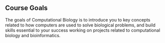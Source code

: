 ## Course Goals

The goals of Computational Biology is to introduce you to key concepts related to how computers are used to solve biological problems, and build skills essential to your success working on projects related to computational biology and bioinformatics.

<!-- ## Key concepts -->

<!-- 1. Genomics  -->
<!-- 1. Phylogeny   -->
<!-- 1. Homology   -->
<!-- 1. Bioinformatics   -->
<!-- 1. Scripting in R  -->

<!-- Biology is the study of life in all its forms and at all scales, from the interactions of biomolecues to the functioning of the entire planet. The aim of Computational Biology is to provide you with a solid grounding in the diverse biological questions that can be addressed with computational methods approaches.  At the core of the course will be computational investigations in genomics and phylogenetics; we will also address proteomics, ecology, and evolution. -->

<!-- We will begin the semester with an introduction to broad themes in **computational biology** and a key tool for tackling computational problems: the **statistical programming language R**.  We will discuss the types of questions which obligatly rely on computational methods (**obligate computational biology**) and how all areas of biology can benefit from adopting computational methods, ways of thinking, and workflows (**facultative computational biology**).   -->

<!-- After getting a broad perspective on computational biology we will begin using R under how to **align DNA sequences**, identify targets for investigation using **computational gene finding** using **machine learning**, and build **phylogenetic trees** based on the likely **evolutionary homology** between DNA and protein sequences.  Once we have basic understanding of genomics and phylogenetics we will unpack the inner workings of how DNA sequences are aligned, such as **Hidden Markov Models**, and how phylogenies are built using estimates of **genetic distance**, **parsimony algorithms**, and statistical approaches such as **maximum likelihood** and **Bayesian statistics.**  We will also show how these methods are applied in other areas of biology, especially ecology. -->

<!-- In the last third of the semester we will broaden our scope to explore **biological networks**, including **phylogeneic networks**,  **disease transmission networks,** and networks of **ecological interactions**.  We will also apply the concepts of **homology** and phylogenetic trees to the tasks of modeling the secondary and tertiary of macromolecules such as RNA and proteins.  -->